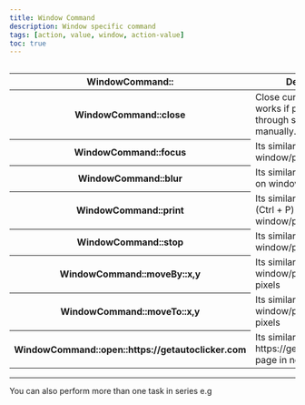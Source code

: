 ```yaml
---
title: Window Command
description: Window specific command
tags: [action, value, window, action-value]
toc: true
---
```


<img
  class="d-block mb-4 img-fluid rounded-3"
  src="/docs/[[config:docs_version]]/assets/img/window-command.png"
  alt=""
/>

<table class="table">
  <thead>
    <tr>
      <th scope="col">WindowCommand::</th>
      <th scope="col">Description</th>
    </tr>
  </thead>
  <tbody>
    <tr>
      <th scope="row">WindowCommand::close</th>
      <td>Close current page only works if page is opened through script and not manually.</td>
    </tr>
    <tr>
      <th scope="row">WindowCommand::focus</th>
      <td>Its similar to you focus on window/page</td>
    </tr>
    <tr>
      <th scope="row">WindowCommand::blur</th>
      <td>Its similar to you move out on window/page</td>
    </tr>
    <tr>
      <th scope="row">WindowCommand::print</th>
      <td>Its similar to you Print (Ctrl + P) out on window/page</td>
    </tr>
    <tr>
      <th scope="row">WindowCommand::stop</th>
      <td>Its similar to you stop window/page load</td>
    </tr>
    <tr>
      <th scope="row">WindowCommand::moveBy::x,y</th>
      <td>Its similar to move window/page by x and y pixels</td>
    </tr>
    <tr>
      <th scope="row">WindowCommand::moveTo::x,y</th>
      <td>Its similar to move window/page to x and y pixels</td>
    </tr>
    <tr>
      <th scope="row">WindowCommand::open::https://getautoclicker.com</th>
      <td>Its similar to open https://getautoclicker.com page in new tab</td>
    </tr>
  </tbody>
</table>
<hr />

<Callout type="info">You can also perform more than one task in series e.g</Callout>

<img
  class="d-block mb-4 img-fluid rounded-3"
  src="/docs/[[config:docs_version]]/assets/img/multiple-events.png"
  alt=""
/>
